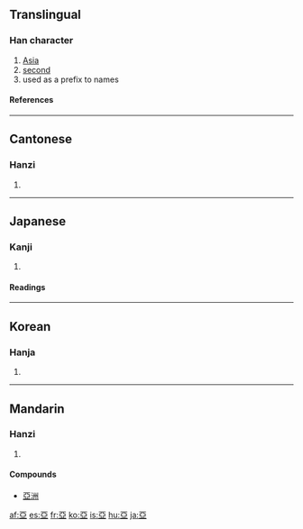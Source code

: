 {{see|亚|亜}}<!-- may be replaced by zh-forms -->

==Translingual==
===Han character===
{{Han char|rn=7|rad=二|as=06|sn=8|four=1010<sub>7</sub>|canj=一中中一 (MLLM)}}
# [[Asia]]
# [[second]]
# used as a prefix to names
====References====
{{Han ref|kx=0087.130|dkj=00274|dj=0183.200|hdz=10023.020|uh=4E9E|ud=20126|bh=A8C8|bd=43208}}
----
==Cantonese==
===Hanzi===
{{yue-hanzi|jyut=|y=a3, nga3}}
# {{defn|Cantonese}}
----
==Japanese==
===Kanji===
{{ja-kanji|grade=|rs=二06}}
# {{defn|Japanese}}
====Readings====
{{ja-readings|on=[[あ]] (a), [[あつ]] (atsu), [[おう]] (ō)|kun=[[つぐ]] (tsugu)}}
----
==Korean==
===Hanja===
{{ko-hanja|hangeul=아|rv=a|mr=a}}
# {{defn|Korean}}
----
==Mandarin==
===Hanzi===
{{cmn-hanzi|sim=亚|pin=[[yā]] ([[ya1]]), [[yà]] ([[ya4]])|wg=ya<sup>1</sup>, ya<sup>4</sup>}}
# {{defn|Mandarin}}
====Compounds====
*[[亞洲]]
[[af:亞]]
[[es:亞]]
[[fr:亞]]
[[ko:亞]]
[[is:亞]]
[[hu:亞]]
[[ja:亞]]